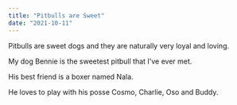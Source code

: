 ```yaml
---
title: "Pitbulls are Sweet"
date: "2021-10-11"
---
```


Pitbulls are sweet dogs and they are naturally very loyal and loving.

My dog Bennie is the sweetest pitbull that I've ever met.

His best friend is a boxer named Nala.

He loves to play with his posse Cosmo, Charlie, Oso and Buddy.

